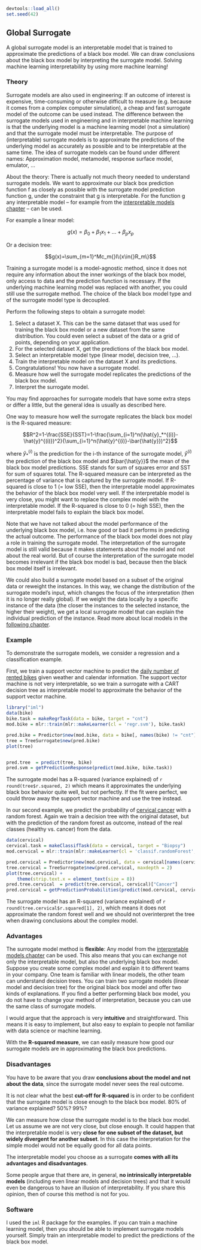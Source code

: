 ```r
devtools::load_all()
set.seed(42)
```

<!--{pagebreak}-->

## Global Surrogate  {#global}

A global surrogate model is an interpretable model that is trained to approximate the predictions of a black box model.
We can draw conclusions about the black box model by interpreting the surrogate model.
Solving machine learning interpretability by using more machine learning!


### Theory

Surrogate models are also used in engineering:
If an outcome of interest is expensive, time-consuming or otherwise difficult to measure (e.g. because it comes from a complex computer simulation), a cheap and fast surrogate model of the outcome can be used instead. 
The difference between the surrogate models used in engineering and in interpretable machine learning is that the underlying model is a machine learning model (not a simulation) and that the surrogate model must be interpretable. 
The purpose of (interpretable) surrogate models is to approximate the predictions of the underlying model as accurately as possible and to be interpretable at the same time.
The idea of surrogate models can be found under different names:
Approximation model, metamodel, response surface model, emulator, ...

About the theory: 
There is actually not much theory needed to understand surrogate models. 
We want to approximate our black box prediction function f as closely as possible with the surrogate model prediction function g, under the constraint that g is interpretable.
For the function g any interpretable model -- for example from the [interpretable models chapter](#simple) -- can be used.

For example a linear model:

$$g(x)=\beta_0+\beta_1{}x_1{}+\ldots+\beta_p{}x_p$$

Or a decision tree:

$$g(x)=\sum_{m=1}^Mc_m{}I\{x\in{}R_m\}$$

Training a surrogate model is a model-agnostic method, since it does not require any information about the inner workings of the black box model, only access to data and the prediction function is necessary. 
If the underlying machine learning model was replaced with another, you could still use the surrogate method.
The choice of the black box model type and of the surrogate model type is decoupled.

Perform the following steps to obtain a surrogate model:

1. Select a dataset X. 
This can be the same dataset that was used for training the black box model or a new dataset from the same distribution.
You could even select a subset of the data or a grid of points, depending on your application. 
1. For the selected dataset X, get the predictions of the black box model.
1. Select an interpretable model type (linear model, decision tree, ...).
1. Train the interpretable model on the dataset X and its predictions.
1. Congratulations! You now have a surrogate model.
1. Measure how well the surrogate model replicates the predictions of the black box model.
1. Interpret the surrogate model.

You may find approaches for surrogate models that have some extra steps or differ a little, but the general idea is usually as described here.

One way to measure how well the surrogate replicates the black box model is the R-squared measure: 

$$R^2=1-\frac{SSE}{SST}=1-\frac{\sum_{i=1}^n(\hat{y}_*^{(i)}-\hat{y}^{(i)})^2}{\sum_{i=1}^n(\hat{y}^{(i)}-\bar{\hat{y}})^2}$$

where $\hat{y}_*^{(i)}$ is the prediction for the i-th instance of the surrogate model, $\hat{y}^{(i)}$ the prediction of the black box model and $\bar{\hat{y}}$ the mean of the black box model predictions.
SSE stands for sum of squares error and SST for sum of squares total. 
The R-squared measure can be interpreted as the percentage of variance that is captured by the surrogate model. 
If R-squared is close to 1 (= low SSE), then the interpretable model approximates the behavior of the black box model very well. 
If the interpretable model is very close, you might want to replace the complex model with the interpretable model.
If the R-squared is close to 0 (= high SSE), then the interpretable model fails to explain the black box model.

Note that we have not talked about the model performance of the underlying black box model, i.e. how good or bad it performs in predicting the actual outcome. 
The performance of the black box model does not play a role in training the surrogate model.
The interpretation of the surrogate model is still valid because it makes statements about the model and not about the real world.
But of course the interpretation of the surrogate model becomes irrelevant if the black box model is bad, because then the black box model itself is irrelevant.

<!-- More ideas-->
We could also build a surrogate model based on a subset of the original data or reweight the instances.
In this way, we change the distribution of the surrogate model's input, which changes the focus of the interpretation (then it is no longer really global).
If we weight the data locally by a specific instance of the data (the closer the instances to the selected instance, the higher their weight), we get a local surrogate model that can explain the individual prediction of the instance.
Read more about local models in the [following chapter](#lime).

### Example

To demonstrate the surrogate models, we consider a regression and a classification example.

First, we train a support vector machine to predict the [daily number of rented bikes](#bike-data) given weather and calendar information.
The support vector machine is not very interpretable, so we train a surrogate with a CART decision tree as interpretable model to approximate the behavior of the support vector machine.

```r
library("iml")
data(bike)
bike.task = makeRegrTask(data = bike, target = "cnt")
mod.bike = mlr::train(mlr::makeLearner(cl = 'regr.svm'), bike.task)

pred.bike = Predictor$new(mod.bike, data = bike[, names(bike) != "cnt"])
tree = TreeSurrogate$new(pred.bike) 
plot(tree)


pred.tree  = predict(tree, bike)
pred.svm = getPredictionResponse(predict(mod.bike, bike.task))
```

The surrogate model has a R-squared (variance explained) of `r round(tree$r.squared, 2)` which means it approximates the underlying black box behavior quite well, but not perfectly.
If the fit were perfect, we could throw away the support vector machine and use the tree instead.

In our second example, we predict the probability of [cervical cancer](#cervical) with a random forest.
Again we train a decision tree with the original dataset, but with the prediction of the random forest as outcome, instead of the real classes (healthy vs. cancer) from the data.

```r
data(cervical)
cervical.task = makeClassifTask(data = cervical, target = "Biopsy")
mod.cervical = mlr::train(mlr::makeLearner(cl = 'classif.randomForest', predict.type = "prob"), cervical.task)

pred.cervical = Predictor$new(mod.cervical, data = cervical[names(cervical) != "Biopsy"], type = "prob")
tree.cervical = TreeSurrogate$new(pred.cervical, maxdepth = 2) 
plot(tree.cervical) + 
	theme(strip.text.x = element_text(size = 8))
pred.tree.cervical  = predict(tree.cervical, cervical)["Cancer"]
pred.cervical = getPredictionProbabilities(predict(mod.cervical, cervical.task))
```

The surrogate model has an R-squared (variance explained) of `r round(tree.cervical$r.squared[1], 2)`, which means it does not approximate the  random forest well and we should not overinterpret the tree when drawing conclusions about the complex model.

### Advantages 

The surrogate model method is **flexible**:
Any model from the [interpretable models chapter](#simple) can be used.
This also means that you can exchange not only the interpretable model, but also the underlying black box model.
Suppose you create some complex model and explain it to different teams in your company.
One team is familiar with linear models, the other team can understand decision trees.
You can train two surrogate models (linear model and decision tree) for the original black box model and offer two kinds of explanations.
If you find a better performing black box model, you do not have to change your method of interpretation, because you can use the same class of surrogate models.

I would argue that the approach is very **intuitive** and straightforward.
This means it is easy to implement, but also easy to explain to people not familiar with data science or machine learning.

With the **R-squared measure**, we can easily measure how good our surrogate models are in approximating the black box predictions. 

### Disadvantages

You have to be aware that you draw **conclusions about the model and not about the data**, since the surrogate model never sees the real outcome.

It is not clear what the best **cut-off for R-squared** is in order to be confident that the surrogate model is close enough to the black box model.
80% of variance explained? 50%? 99%?

We can measure how close the surrogate model is to the black box model. 
Let us assume we are not very close, but close enough. 
It could happen that the interpretable model is very **close for one subset of the dataset, but widely divergent for another subset**. 
In this case the interpretation for the simple model would not be equally good for all data points.

The interpretable model you choose as a surrogate **comes with all its advantages and disadvantages**. 

Some people argue that there are, in general, **no intrinsically interpretable models** (including even linear models and decision trees) and that it would even be dangerous to have an illusion of interpretability. 
If you share this opinion, then of course this method is not for you.

### Software

I used the `iml` R package for the examples.
If you can train a machine learning model, then you should be able to implement surrogate models yourself.
Simply train an interpretable model to predict the predictions of the black box model.

